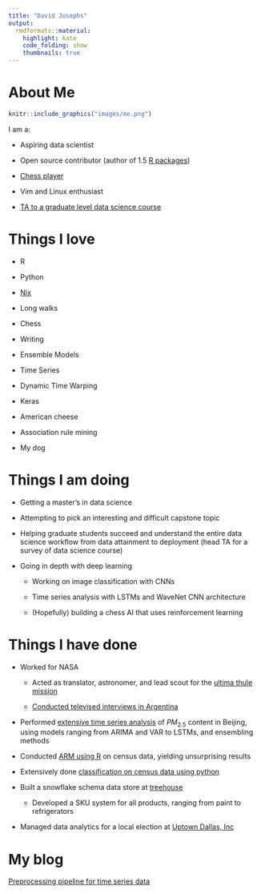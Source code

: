 ```yaml
---
title: "David Josephs"
output:
  rmdformats::material:
    highlight: kate
    code_folding: show
    thumbnails: true
---
```



# About Me


```r
knitr::include_graphics("images/me.png")

```


I am a:

* Aspiring data scientist

* Open source contributor (author of 1.5 [R packages](https://rdrr.io/github/josephsdavid/tswgewrapped/))

* [Chess player](https://lichess.org/@/Jdj8af)

* Vim and Linux enthusiast

* [TA to a graduate level data science course](https://github.com/josephsdavid/teachR)

# Things I love

* R

* Python

* [Nix](https://nixos.org/nix/)

* Long walks

* Chess

* Writing

* Ensemble Models

* Time Series

* Dynamic Time Warping

* Keras

* American cheese

* Association rule mining

* My dog

# Things I am doing
* Getting a master's in data science

* Attempting to pick an interesting and difficult capstone topic

* Helping graduate students succeed and understand the entire data science workflow from data attainment to deployment (head TA for a survey of data science course)

* Going in depth with deep learning

  * Working on image classification with CNNs

  * Time series analysis with LSTMs and WaveNet CNN architecture

  * (Hopefully) building a chess AI that uses reinforcement learning


# Things I have done

* Worked for NASA

  * Acted as translator, astronomer, and lead scout for the [ultima thule mission](https://www.nasa.gov/feature/nasa-s-new-horizons-team-strikes-gold-in-argentina/)

  * [Conducted televised interviews in Argentina](https://twitter.com/UVaOccultChaser/status/885859356054622209)

* Performed [extensive time series analysis](https://github.com/josephsdavid/ChinesePM) of $PM_{2.5}$ content in Beijing, using models ranging from ARIMA and VAR to LSTMs, and ensembling methods

* Conducted [ARM using R](https://github.com/drake-smu/7331-lab-3) on census data, yielding unsurprising results

* Extensively done [classification on census data using python](https://github.com/drake-smu/7331-lab-2)

* Built a snowflake schema data store at [treehouse](https://www.dmagazine.com/sponsored/2017/06/treehouse-has-arrived-in-dallas/)
  
  * Developed a SKU system for all products, ranging from paint to refrigerators

* Managed data analytics for a local election at [Uptown Dallas, Inc](http://uptowndallas.net/)


# My blog

[Preprocessing pipeline for time series data](tspreprocessing.html)


